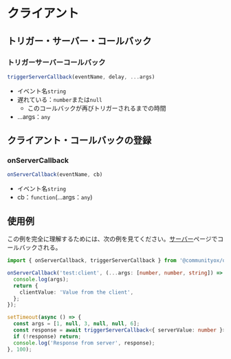 # クライアント

## トリガー・サーバー・コールバック

### トリガーサーバーコールバック

```ts
triggerServerCallback(eventName, delay, ...args)
```

* イベント名`string`
* 遅れている：`number`または`null`
  * このコールバックが再びトリガーされるまでの時間
* ...args：`any`

## クライアント・コールバックの登録

### onServerCallback

```ts
onServerCallback(eventName, cb)
```

* イベント名`string`
* cb：`function`(...args：`any`)

## 使用例

この例を完全に理解するためには、次の例を見てください。[サーバー](./Server#usage-example)ページでコールバックされる。

```ts
import { onServerCallback, triggerServerCallback } from '@communityox/ox_lib/client'
```

```ts
onServerCallback('test:client', (...args: [number, number, string]) => {
  console.log(args);
  return {
    clientValue: 'Value from the client',
  };
});
```

```ts
setTimeout(async () => {
  const args = [1, null, 3, null, null, 6];
  const response = await triggerServerCallback<{ serverValue: number }>('test:server', 1, args);
  if (!response) return;
  console.log('Response from server', response);
}, 100);
```
